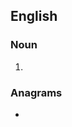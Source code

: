 ==English==

===Noun===
{{head|en|noun plural form}}

# {{plural of|izakaya|lang=en}}

===Anagrams===
* {{anagrams|en|a=aaaiksyz|Sakizaya}}
